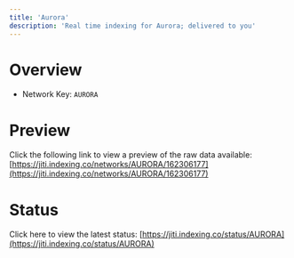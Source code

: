 ```yaml
---
title: 'Aurora'
description: 'Real time indexing for Aurora; delivered to you'
---
```


# Overview
- Network Key: `AURORA`

# Preview
Click the following link to view a preview of the raw data available: [https://jiti.indexing.co/networks/AURORA/162306177](https://jiti.indexing.co/networks/AURORA/162306177)

# Status
Click here to view the latest status: [https://jiti.indexing.co/status/AURORA](https://jiti.indexing.co/status/AURORA)
